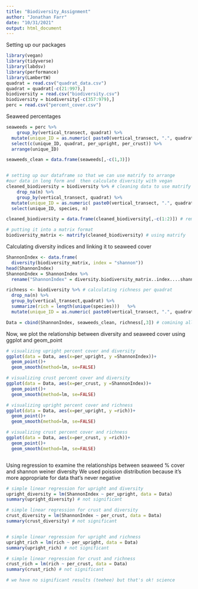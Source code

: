 ```yaml
---
title: "Biodiversity_Assignment"
author: "Jonathan Farr"
date: "10/31/2021"
output: html_document
---
```



Setting up our packages
```r
library(vegan)
library(tidyverse)
library(labdsv)
library(performance) 
library(LambertW)
quadrat = read.csv("quadrat_data.csv")
quadrat = quadrat[-c(21:997),]
biodiversity = read.csv("biodiversity.csv")
biodiversity = biodiversity[-c(357:979),]
perc = read.csv("percent_cover.csv")
```

Seaweed percentages
```r
seaweeds = perc %>%
    group_by(vertical_transect, quadrat) %>%
  mutate(unique_ID = as.numeric( paste0(vertical_transect, ".", quadrat))) %>%
  select(c(unique_ID, quadrat, per_upright, per_crust)) %>%
  arrange(unique_ID)

seaweeds_clean = data.frame(seaweeds[,-c(1,3)])


# setting up our dataframe so that we can use matrify to arrange
#our data in long form and  then calculate diversity with vegan 
cleaned_biodiversity = biodiversity %>% # cleaning data to use matrify
    drop_na(n) %>%
    group_by(vertical_transect, quadrat) %>%
  mutate(unique_ID = as.numeric( paste0(vertical_transect, ".", quadrat))) %>%
  select(unique_ID, species, n)

cleaned_biodiversity = data.frame(cleaned_biodiversity[,-c(1:2)]) # removing extra columns

# putting it into a matrix format
biodiversity_matrix <- matrify(cleaned_biodiversity) # using matrify

```

Calculating diversity indices and linking it to seaweed cover
```r

ShannonIndex <- data.frame(
  diversity(biodiversity_matrix, index = "shannon"))
head(ShannonIndex)
ShannonIndex = ShannonIndex %>%
  rename("ShannonIndex" = diversity.biodiversity_matrix..index....shannon..)

richness <- biodiversity %>% # calculating richness per quadrat
  drop_na(n) %>%
  group_by(vertical_transect,quadrat) %>%
  summarize(rich = length(unique(species)))   %>%
  mutate(unique_ID = as.numeric( paste0(vertical_transect, ".", quadrat)))

Data = cbind(ShannonIndex, seaweeds_clean, richness[,3]) # comining all our data
```

Now, we plot the relationship between diversity and seaweed cover using ggplot and geom_point
```r

# visualizing upright percent cover and diversity
ggplot(data = Data, aes(x=per_upright, y =ShannonIndex))+ 
  geom_point()+
  geom_smooth(method=lm, se=FALSE)

# visualizing crust percent cover and diversity
ggplot(data = Data, aes(x=per_crust, y =ShannonIndex))+ 
  geom_point()+
  geom_smooth(method=lm, se=FALSE)

# visualizing upright percent cover and richness
ggplot(data = Data, aes(x=per_upright, y =rich))+ 
  geom_point()+
  geom_smooth(method=lm, se=FALSE)

# visualizing crust percent cover and richness
ggplot(data = Data, aes(x=per_crust, y =rich))+ 
  geom_point()+
  geom_smooth(method=lm, se=FALSE)



```

Using regression to examine the relationships between seaweed % cover and shannon weiner diversity
We used poission distribution because it's more appropriate for data that's never negative
```r
# simple linear regression for upright and diversity
upright_diversity = lm(ShannonIndex ~ per_upright, data = Data)
summary(upright_diversity) # not significant

# simple linear regression for crust and diversity
crust_diversity = lm(ShannonIndex ~ per_crust, data = Data)
summary(crust_diversity) # not significant


# simple linear regression for upright and richness
upright_rich = lm(rich ~ per_upright, data = Data)
summary(upright_rich) # not significant

# simple linear regression for crust and richness
crust_rich = lm(rich ~ per_crust, data = Data)
summary(crust_rich) # not significant

# we have no significant results (teehee) but that's ok! science
```




